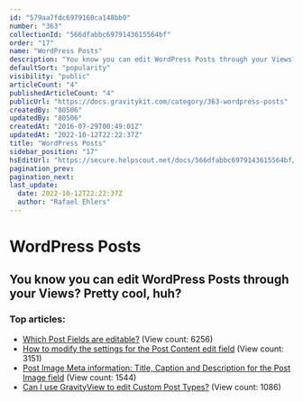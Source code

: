 ```yaml
---
id: "579aa7fdc6979160ca148bb0"
number: "363"
collectionId: "566dfabbc6979143615564bf"
order: "17"
name: "WordPress Posts"
description: "You know you can edit WordPress Posts through your Views? Pretty cool, huh?"
defaultSort: "popularity"
visibility: "public"
articleCount: "4"
publishedArticleCount: "4"
publicUrl: "https://docs.gravitykit.com/category/363-wordpress-posts"
createdBy: "80506"
updatedBy: "80506"
createdAt: "2016-07-29T00:49:01Z"
updatedAt: "2022-10-12T22:22:37Z"
title: "WordPress Posts"
sidebar_position: "17"
hsEditUrl: "https://secure.helpscout.net/docs/566dfabbc6979143615564bf/article/579aa7fdc6979160ca148bb0"
pagination_prev: 
pagination_next: 
last_update:
  date: 2022-10-12T22:22:37Z
  author: "Rafael Ehlers"
---
```


# WordPress Posts

## You know you can edit WordPress Posts through your Views? Pretty cool, huh?

### Top articles: 

- [Which Post Fields are editable?](245-editable-post-fields) (View count: 6256)
- [How to modify the settings for the Post Content edit field](244-how-to-modify-the-settings-for-the-post-content-edit-field) (View count: 3151)
- [Post Image Meta information: Title, Caption and Description for the Post Image field](60-post-image-meta-information-title-caption-and-description-for-the-post-image-field) (View count: 1544)
- [Can I use GravityView to edit Custom Post Types?](729-can-i-use-gravityview-to-edit-custom-post-types) (View count: 1086)


